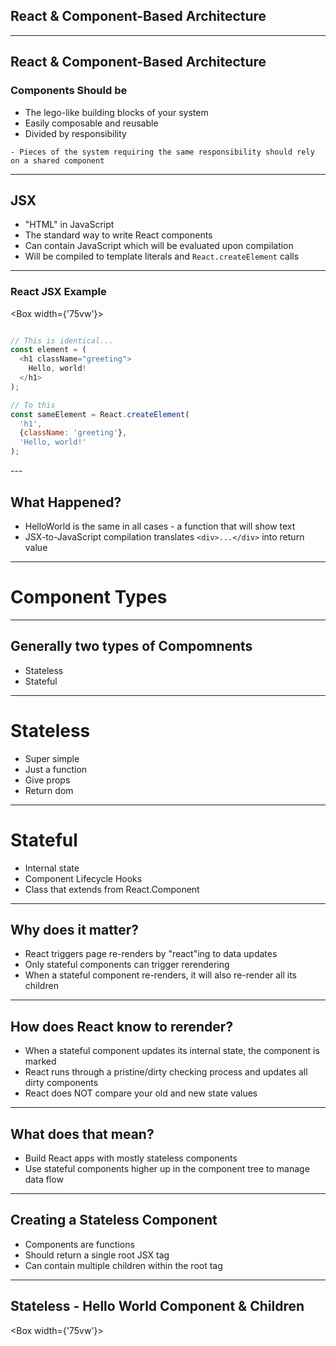 


## React & Component-Based Architecture

---

## React & Component-Based Architecture

### Components Should be

- The lego-like building blocks of your system
- Easily composable and reusable
- Divided by responsibility

```notes
- Pieces of the system requiring the same responsibility should rely on a shared component
```

---

## JSX

- "HTML" in JavaScript
- The standard way to write React components
- Can contain JavaScript which will be evaluated upon compilation
- Will be compiled to template literals and `React.createElement` calls

---

### React JSX Example

<Box width={'75vw'}>

```javascript JSX Example

// This is identical...
const element = (
  <h1 className="greeting">
    Hello, world!
  </h1>
);

// To this
const sameElement = React.createElement(
  'h1',
  {className: 'greeting'},
  'Hello, world!'
);
```

</Box>
---

## What Happened?

- HelloWorld is the same in all cases - a function that will show text
- JSX-to-JavaScript compilation translates `<div>...</div>` into return value
---


# Component Types

---

## Generally two types of Compomnents

* Stateless
* Stateful

---


# Stateless

- Super simple
- Just a function
- Give props
- Return dom

---

# Stateful

- Internal state
- Component Lifecycle Hooks
- Class that extends from React.Component

---

## Why does it matter?

- React triggers page re-renders by "react"ing to data updates
- Only stateful components can trigger rerendering
- When a stateful component re-renders, it will also re-render all its children

---

## How does React know to rerender?
- When a stateful component updates its internal state, the component is marked
- React runs through a pristine/dirty checking process and updates all dirty components
- React does NOT compare your old and new state values

---

## What does that mean?

- Build React apps with mostly stateless components
- Use stateful components higher up in the component tree to manage data flow

---

## Creating a Stateless Component

- Components are functions
- Should return a single root JSX tag
- Can contain multiple children within the root tag

---

## Stateless - Hello World Component & Children

<Box width={'75vw'}>
  <CodeSandbox src="https://codesandbox.io/embed/1080oxnw33?eslint=1&fontsize=14&hidenavigation=1&module=%2Fsrc%2Findex.js&moduleview=1&highlights=4" runOnClick={0}/>
</Box>





